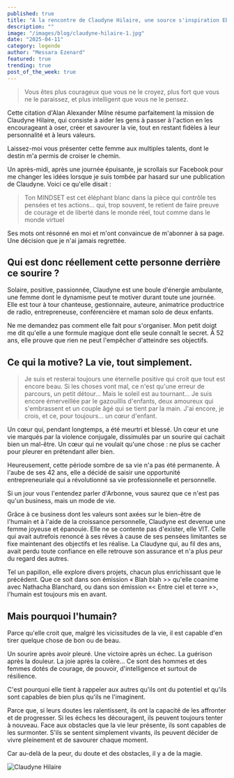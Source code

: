 ```yaml
---
published: true
title: "A la rencontre de Claudyne Hilaire, une source s'inspiration Eblouissante"
description: ""
image: "/images/blog/claudyne-hilaire-1.jpg"
date: "2025-04-11"
category: legende
author: "Messara Ezenard"
featured: true
trending: true
post_of_the_week: true
---
```


> Vous êtes plus courageux que vous ne le croyez, plus fort que vous ne le paraissez, et plus intelligent que vous ne le pensez.


Cette citation d'Alan Alexander Milne résume parfaitement la mission de Claudyne Hilaire, qui consiste à aider les gens à passer à l'action en les encourageant à oser, créer et savourer la vie, tout en restant fidèles à leur personnalité et à leurs valeurs.

Laissez-moi vous présenter cette femme aux multiples talents, dont le destin m'a permis de croiser le chemin.


Un après-midi, après une journée épuisante, je scrollais sur Facebook pour me changer les idées lorsque je suis tombée par hasard
sur une publication de Claudyne. Voici ce qu'elle disait :

> Ton MINDSET est cet éléphant blanc dans la pièce qui contrôle tes pensées et tes actions... qui, trop souvent, te retient de faire preuve de courage et de liberté dans le
monde réel, tout comme dans le monde virtuel

Ses mots ont résonné en moi et m'ont convaincue de m'abonner à sa page. Une décision que je n'ai jamais regrettée.

## Qui est donc réellement cette personne derrière ce sourire ?

Solaire, positive, passionnée, Claudyne est une boule d'énergie ambulante, une femme dont le dynamisme peut te motiver durant toute une journée. Elle est tour à tour chanteuse, gestionnaire, auteure, animatrice
productrice de radio, entrepreneuse, conférencière et maman solo de deux enfants.

Ne me demandez pas comment elle fait pour s'organiser. Mon petit doigt me dit qu'elle a une formule magique dont elle seule connaît le secret. À 52 ans, elle prouve que rien ne peut l'empêcher d'atteindre ses objectifs.

## Ce qui la motive? La vie, tout simplement.


> Je suis et resterai toujours une éternelle positive qui croit que tout est encore beau. Si les choses vont mal, ce n'est qu'une erreur de parcours, un petit détour... Mais le soleil est au tournant... Je suis encore émerveillée par le gazouillis d'enfants, deux amoureux qui s'embrassent et un couple âgé qui se tient par la main. J'ai encore, je crois, et ce, pour toujours... un cœur d'enfant.

Un cœur qui, pendant longtemps, a été meurtri et blessé. Un cœur et une vie marqués par la violence conjugale, dissimulés par un sourire qui cachait bien un mal-être. Un cœur qui ne voulait qu'une chose : ne plus se cacher pour pleurer en prétendant aller bien.


Heureusement, cette période sombre de sa vie n'a pas été permanente. À l'aube de ses 42 ans, elle a décidé de saisir une opportunité entrepreneuriale qui a révolutionné sa vie professionnelle et personnelle.

Si un jour vous l'entendez parler d'Arbonne, vous saurez que ce n'est pas qu'un business, mais un mode de vie.

Grâce à ce business dont les valeurs sont axées sur le bien-être de l'humain et à l'aide de la croissance personnelle, Claudyne est devenue une femme joyeuse et épanouie. Elle
ne se contente pas d'exister, elle VIT. Celle qui avait autrefois renoncé à ses rêves à cause de ses pensées limitantes se fixe maintenant des objectifs et les réalise. La Claudyne qui, au fil des ans, avait perdu toute confiance en elle retrouve son assurance et n'a plus peur du regard des autres.


Tel un papillon, elle explore divers projets, chacun plus enrichissant que le précédent. Que ce soit dans son émission « Blah blah >> qu'elle coanime avec Nathacha Blanchard, ou dans son émission «< Entre ciel et terre »>, l'humain est toujours mis en avant.

## Mais pourquoi l'humain?

Parce qu'elle croit que, malgré les vicissitudes de la vie, il est capable d'en tirer quelque chose de bon ou de beau.

Un sourire après avoir pleuré.
Une victoire après un échec.
La guérison après la douleur. La joie après la colère...
Ce sont des hommes et des femmes dotés de courage, de pouvoir, d'intelligence et surtout de résilience.


C'est pourquoi elle tient à rappeler aux autres qu'ils ont du potentiel et qu'ils sont capables de bien plus qu'ils ne l'imaginent.

Parce que, si leurs doutes les ralentissent, ils ont la capacité de les affronter et de
progresser.
Si les échecs les découragent, ils peuvent toujours tenter à nouveau.
Face aux obstacles que la vie leur présente, ils sont capables de les surmonter. S'ils se sentent simplement vivants, ils peuvent décider de vivre pleinement et de savourer chaque moment.

Car au-delà de la peur, du doute et des obstacles, il y a de la magie.

![Claudyne Hilaire](/images/blog/claudyne-hilaire-2.jpg)

